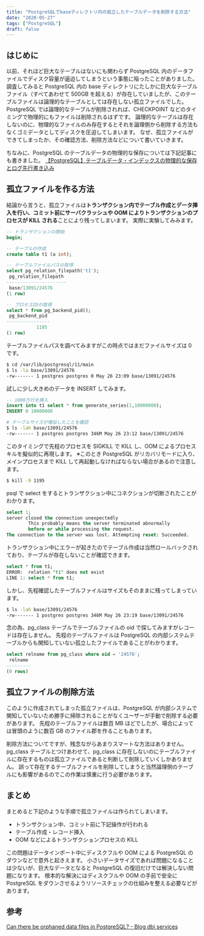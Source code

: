 ```yaml
---
title: "PostgreSQLでbaseディレクトリ内の孤立したテーブルデータを削除する方法"
date: "2020-05-27"
tags: ["PostgreSQL"]
draft: false
---
```


## はじめに

以前、それほど巨大なテーブルはないにも関わらず PostgreSQL 内のデータファイルでディスク容量が逼迫してしまうという事態に陥ったことがありました。
調査してみると PostgreSQL 内の base ディレクトリにたしかに巨大なテーブルファイル（すべてあわせて 500GB を超える）が存在していましたが、このテーブルファイルは論理的なテーブルとしては存在しない孤立ファイルでした。
PostgreSQL では論理的なテーブルが削除されれば、CHECKPOINT などのタイミングで物理的にもファイルは削除されるはずです。
論理的なテーブルは存在しないのに、物理的なファイルのみ存在するとそれを論理側から削除する方法もなくゴミデータとしてディスクを圧迫してしまいます。
なぜ、孤立ファイルができてしまったか、その確認方法、削除方法などについて書いていきます。

ちなみに、PostgreSQL のテーブルデータの物理的な保存については下記記事にも書きました。
[【PostgreSQL】テーブルデータ・インデックスの物理的な保存とログ先行書き込み](../postgresql-physical-save)

## 孤立ファイルを作る方法

結論から言うと、孤立ファイルは**トランザクション内でテーブル作成とデータ挿入を行い、コミット前にサーバクラッシュや OOM によりトランザクションのプロセスが KILL される**ことにより残ってしまいます。
実際に実験してみみます。

```sql
-- トランザクションの開始
begin;

-- テーブルの作成
create table t1 (a int);

-- テーブルファイルパスの取得
select pg_relation_filepath('t1');
 pg_relation_filepath
----------------------
 base/13091/24576
(1 row)

-- プロセスIDの取得
select * from pg_backend_pid();
 pg_backend_pid
----------------
           1195
(1 row)
```

テーブルファイルパスを調べてみますがこの時点ではまだファイルサイズは 0 です。

```sh
$ cd /var/lib/postgresql/11/main
$ ls -la base/13091/24576
-rw------- 1 postgres postgres 0 May 26 23:09 base/13091/24576
```

試しに少し大きめのデータを INSERT してみます。

```sql
-- 1000万行を挿入
insert into t1 select * from generate_series(1,10000000);
INSERT 0 10000000
```

```sh
# テーブルサイズが増加したことを確認
$ ls -lah base/13091/24576
-rw------- 1 postgres postgres 346M May 26 23:12 base/13091/24576
```

このタイミングで先程のプロセスを SIGKILL で KILL し、OOM によるプロセスキルを擬似的に再現します。
※このとき PostgreSQL がリカバリモードに入り、メインプロセスまで KILL して再起動しなければならない場合があるので注意します。

```sh
$ kill -9 1195
```

psql で select をするとトランザクション中にコネクションが切断されたことがわかります。

```sql
select 1;
server closed the connection unexpectedly
        This probably means the server terminated abnormally
        before or while processing the request.
The connection to the server was lost. Attempting reset: Succeeded.
```

トランザクション中にエラーが起きたのでテーブル作成は当然ロールバックされており、テーブルが存在しないことが確認できます。

```sql
select * from t1;
ERROR:  relation "t1" does not exist
LINE 1: select * from t1;
```

しかし、先程確認したテーブルファイルはサイズもそのままに残ってしまっています。

```sh
$ ls -lah base/13091/24576
-rw------- 1 postgres postgres 346M May 26 23:19 base/13091/24576
```

念の為、pg_class テーブルでテーブルファイルの oid で探してみますがレコードは存在しません。
先程のテーブルファイルは PostgreSQL の内部システムテーブルからも関知していない孤立したファイルであることがわかります。

```sql
select relname from pg_class where oid = '24576';
 relname
---------
(0 rows)
```

## 孤立ファイルの削除方法

このように作成されてしまった孤立ファイルは、PostgreSQL が内部システムで関知していないため勝手に掃除されることがなくユーザーが手動で削除する必要があります。
先程のテーブルファイルは数百 MB ほどでしたが、場合によっては冒頭のように数百 GB のファイル郡を作ることもあります。

削除方法についてですが、残念ながらあまりスマートな方法はありません。
pg_class テーブルとつけあわせて、pg_class に存在しないのにテーブルファイルに存在するものは孤立ファイルであると判断して削除していくしかありません。
誤って存在するテーブルファイルを削除してしまうと当然論理側のテーブルにも影響があるのでこの作業は慎重に行う必要があります。

## まとめ

まとめると下記のような手順で孤立ファイルは作られてしまいます。

- トランザクション中、コミット前に下記操作が行われる
- テーブル作成・レコード挿入
- OOM などによるトランザクションプロセスの KILL

この問題はデータインポート中にディスクフルや OOM による PostgreSQL のダウンなどで意外と起きえます。
小さいデータサイズであれば問題になることは少ないが、巨大なデータとなると PostgreSQL の復旧だけでは解決しない問題になります。
根本的な解決にはディスクフルや OOM の手前で安全に PostgreSQL をダウンさせるようリソースチェックの仕組みを整える必要などがあります。

## 参考

[Can there be orphaned data files in PostgreSQL? - Blog dbi services](https://blog.dbi-services.com/can-there-be-orphaned-data-files-in-postgresql/)
